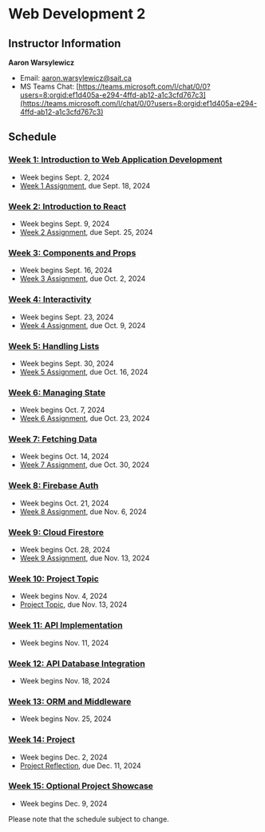 # Web Development 2

## Instructor Information

**Aaron Warsylewicz**

- Email: [aaron.warsylewicz@sait.ca](mailto:aaron.warsylewicz@sait.ca)
- MS Teams Chat: [https://teams.microsoft.com/l/chat/0/0?users=8:orgid:ef1d405a-e294-4ffd-ab12-a1c3cfd767c3](https://teams.microsoft.com/l/chat/0/0?users=8:orgid:ef1d405a-e294-4ffd-ab12-a1c3cfd767c3)

## Schedule

### [Week 1: Introduction to Web Application Development](/week-1)

- Week begins Sept. 2, 2024
- [Week 1 Assignment](/week-1/assignment), due Sept. 18, 2024

### [Week 2: Introduction to React](/week-2)

- Week begins Sept. 9, 2024
- [Week 2 Assignment](/week-2/assignment), due Sept. 25, 2024

### [Week 3: Components and Props](/week-3)

- Week begins Sept. 16, 2024
- [Week 3 Assignment](/week-3/assignment), due Oct. 2, 2024

### [Week 4: Interactivity](/week-4)

- Week begins Sept. 23, 2024
- [Week 4 Assignment](/week-4/assignment), due Oct. 9, 2024

### [Week 5: Handling Lists](/week-5)

- Week begins Sept. 30, 2024
- [Week 5 Assignment](/week-5/assignment), due Oct. 16, 2024

### [Week 6: Managing State](/week-6)

- Week begins Oct. 7, 2024
- [Week 6 Assignment](/week-6/assignment), due Oct. 23, 2024

### [Week 7: Fetching Data](/week-7)

- Week begins Oct. 14, 2024
- [Week 7 Assignment](/week-7/assignment), due Oct. 30, 2024

### [Week 8: Firebase Auth](/week-8)

- Week begins Oct. 21, 2024
- [Week 8 Assignment](/week-8/assignment), due Nov. 6, 2024

### [Week 9: Cloud Firestore](/week-9)

- Week begins Oct. 28, 2024
- [Week 9 Assignment](/week-9/assignment), due Nov. 13, 2024

### [Week 10: Project Topic](/week-10)

- Week begins Nov. 4, 2024
- [Project Topic](/week-10/project), due Nov. 13, 2024

### [Week 11: API Implementation](/week-11)

- Week begins Nov. 11, 2024

### [Week 12: API Database Integration](/week-12)

- Week begins Nov. 18, 2024

### [Week 13: ORM and Middleware](/week-13)

- Week begins Nov. 25, 2024

### [Week 14: Project](/week-14)

- Week begins Dec. 2, 2024
- [Project Reflection](/week-14#project-phase-3-reflection), due Dec. 11, 2024

### [Week 15: Optional Project Showcase](/week-15)

- Week begins Dec. 9, 2024

Please note that the schedule subject to change.
